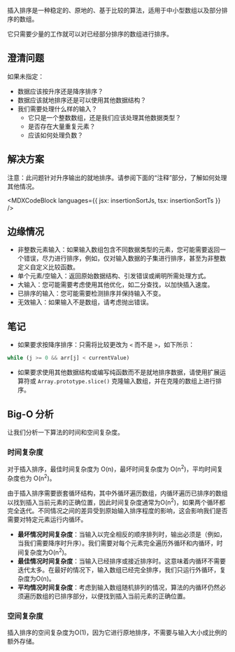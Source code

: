 

插入排序是一种稳定的、原地的、基于比较的算法，适用于中小型数组以及部分排序的数组。

它只需要少量的工作就可以对已经部分排序的数组进行排序。

## 澄清问题

如果未指定：

* 数据应该按升序还是降序排序？
* 数据应该就地排序还是可以使用其他数据结构？
* 我们需要处理什么样的输入？
  * 它只是一个整数数组，还是我们应该处理其他数据类型？
  * 是否存在大量重复元素？
  * 应该如何处理负数？

## 解决方案

注意：此问题针对升序输出的就地排序。请参阅下面的“注释”部分，了解如何处理其他情况。

<MDXCodeBlock languages={{ jsx: insertionSortJs, tsx: insertionSortTs }} />

## 边缘情况

* 非整数元素输入：如果输入数组包含不同数据类型的元素，您可能需要返回一个错误，尽力进行排序，例如，仅对输入数据的子集进行排序，甚至为非整数定义自定义比较函数。
* 单个元素/空输入：返回原始数据结构、引发错误或阐明所需处理方式。
* 大输入：您可能需要考虑使用其他优化，如二分查找，以加快插入速度。
* 已排序的输入：您可能需要检测排序并保持输入不变。
* 无效输入：如果输入不是数组，请考虑抛出错误。

## 笔记

* 如果要求按降序排序：只需将比较更改为 `<` 而不是 `>`，如下所示：

```js
while (j >= 0 && arr[j] < currentValue)
```

* 如果要求使用其他数据结构或编写纯函数而不是就地排序数据，请使用扩展运算符或 `Array.prototype.slice()` 克隆输入数组，并在克隆的数组上进行排序。

## Big-O 分析

让我们分析一下算法的时间和空间复杂度。

### 时间复杂度

对于插入排序，最佳时间复杂度为 O(n)，最坏时间复杂度为 O(n<sup>2</sup>)，平均时间复杂度也为 O(n<sup>2</sup>)。

由于插入排序需要嵌套循环结构，其中外循环遍历数组，内循环遍历已排序的数组以找到插入当前元素的正确位置，因此时间复杂度通常为O(n<sup>2</sup>)，如果两个循环都完全迭代。不同情况之间的差异受到原始输入排序程度的影响，这会影响我们是否需要对特定元素运行内循环。

* **最坏情况时间复杂度**：当输入以完全相反的顺序排列时，输出必须是（例如，当我们需要降序时升序）。我们需要对每个元素完全遍历外循环和内循环，时间复杂度为O(n<sup>2</sup>)。
* **最佳情况时间复杂度**：当输入已经排序或接近排序时。这意味着内循环不需要迭代太多。在最好的情况下，输入数组已经完全排序，我们只运行外循环，复杂度为O(n)。
* **平均情况时间复杂度**：考虑到输入数组随机排列的情况，算法的内循环仍然必须遍历数组的已排序部分，以便找到插入当前元素的正确位置。

### 空间复杂度

插入排序的空间复杂度为O(1)，因为它进行原地排序，不需要与输入大小成比例的额外存储。
